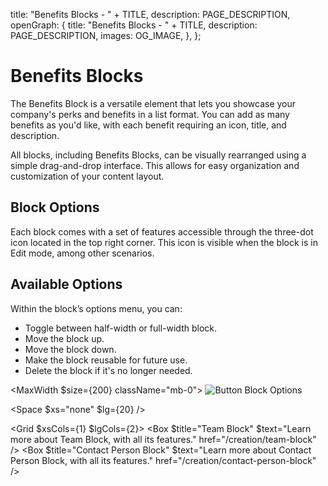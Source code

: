 
  title: "Benefits Blocks - " + TITLE,
  description: PAGE_DESCRIPTION,
  openGraph: {
    title: "Benefits Blocks - " + TITLE,
    description: PAGE_DESCRIPTION,
    images: OG_IMAGE,
  },
};

# Benefits Blocks 
The Benefits Block is a versatile element that lets you showcase your company's perks and benefits in a list format. You can add as many benefits as you'd like, with each benefit requiring an icon, title, and description.

All blocks, including Benefits Blocks, can be visually rearranged using a simple drag-and-drop interface. This allows for easy organization and customization of your content layout.

<StyledDataDropdownButton>
  <Icon name="Move" />
</StyledDataDropdownButton>

## Block Options

Each block comes with a set of features accessible through the three-dot icon located in the top right corner. This icon is visible when the block is in Edit mode, among other scenarios.

<StyledDataDropdownButton>
  <Icon name="EllipsisVertical" />
</StyledDataDropdownButton>

## Available Options

Within the block’s options menu, you can:

- Toggle between half-width or full-width block.
- Move the block up.
- Move the block down.
- Make the block reusable for future use.
- Delete the block if it's no longer needed.

<MaxWidth $size={200} className="mb-0">
![Button Block Options](/6-text-block/options.jpg)
</MaxWidth>

<Space $xs="none" $lg={20} />

<Grid $xsCols={1} $lgCols={2}>
  <Box $title="Team Block" $text="Learn more about Team Block, with all its features." href="/creation/team-block" />
  <Box $title="Contact Person Block" $text="Learn more about Contact Person Block, with all its features." href="/creation/contact-person-block" />
</Grid>
